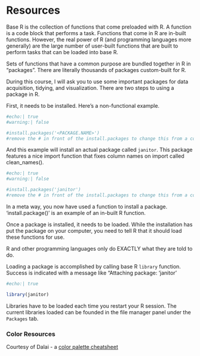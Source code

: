 # Resources {#sec-appendix-resources}

Base R is the collection of functions that come preloaded with R.  A function is a code block that performs a task. Functions that come in R are in-built functions. However, the real power of R (and programming languages more generally) are the large number of user-built functions that are built to perform tasks that can be loaded into base R.

Sets of functions that have a common purpose are bundled together in R in "packages". There are literally thousands of packages custom-built for R.  

During this course, I will ask you to use some important packages for data acquisition, tidying, and visualization. There are two steps to using a package in R.

First, it needs to be installed. Here's a non-functional example.

```r
#echo:| true
#warning:| false

#install.packages('<PACKAGE.NAME>')
#remove the # in front of the install.packages to change this from a comment to code

```

And this example will install an actual package called `janitor`. This package features a nice import function that fixes column names on import called clean_names().

```r
#echo:| true
#warning:| false

#install.packages('janitor')
#remove the # in front of the install.packages to change this from a comment to code

```

In a meta way, you now have used a function to install a package. 'install.package()' is an example of an in-built R function.  

Once a package is installed, it needs to be loaded.  While the installation has put the package on your computer, you need to tell R that it should load these functions for use.  

::: {.callout-note appearance="simple"}
R and other programming languages only do EXACTLY what they are told to do. 
:::

Loading a package is accomplished by calling base R `library` function. Success is indicated with a message like "Attaching package: 'janitor'

```r
#echo:| true

library(janitor)
```

Libraries have to be loaded each time you restart your R session. The current libraries loaded can be founded in the file manager panel under the `Packages` tab.

### Color Resources

Courtesy of Dalai - a [color palette cheatsheet](https://www.nceas.ucsb.edu/sites/default/files/2020-04/colorPaletteCheatsheet.pdf)

